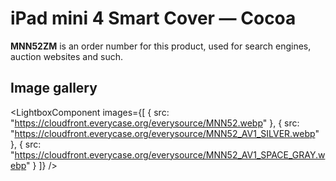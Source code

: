 
# iPad mini 4 Smart Cover — Cocoa

<Callout type='info' emoji='👉🏻'>**MNN52ZM** is an order number for this product, used for search engines, auction websites and such.</Callout>

## Image gallery

<LightboxComponent
    images={[
      {
        src: "https://cloudfront.everycase.org/everysource/MNN52.webp"
      },
      {
        src: "https://cloudfront.everycase.org/everysource/MNN52_AV1_SILVER.webp"
      },
      {
        src: "https://cloudfront.everycase.org/everysource/MNN52_AV1_SPACE_GRAY.webp"
      }
    ]}
  />
